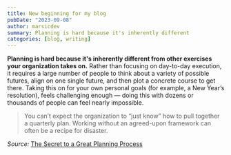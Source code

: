 ```yaml
---
title: New beginning for my blog
pubDate: "2023-09-08"
author: marsicdev
summary: Planning is hard because it's inherently different
categories: [blog, writing]
---
```



**Planning is hard because it's inherently different from other exercises your organization takes on.** Rather than focusing on day-to-day execution, it requires a large number of people to think about a variety of possible futures, align on one single future, and then plot a concrete course to get there. Taking this on for your own personal goals (for example, a New Year’s resolution), feels challenging enough — doing this with dozens or thousands of people can feel nearly impossible.

> You can’t expect the organization to “just know” how to pull together a quarterly plan. Working without an agreed-upon framework can often be a recipe for disaster.

_Source:_ [The Secret to a Great Planning Process](https://review.firstround.com/the-secret-to-a-great-planning-process-lessons-from-airbnb-and-eventbrite)

<SubstackSubscribe client:load />
